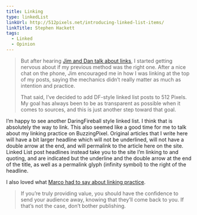 ```yaml
---
title: Linking
type: linkedList
linkUrl: http://512pixels.net/introducing-linked-list-items/
linkTitle: Stephen Hackett
tags:
  - Linked
  - Opinion
---
```


> But after hearing [Jim and Dan talk about links](http://5by5.tv/amplified/12), I started getting nervous about if my previous method was the right one. After a nice chat on the phone, Jim encouraged me in how I was linking at the top of my posts, saying the mechanics didn’t really matter as much as intention and practice.
>
> That said, I’ve decided to add DF-style linked list posts to 512 Pixels. My goal has always been to be as transparent as possible when it comes to sources, and this is just another step toward that goal.

I’m happy to see another DaringFireball style linked list. I think that is absolutely the way to link. This also seemed like a good time for me to talk about my linking practice on BuzzingPixel. Original articles that I write here will have a bit larger headline which will not be underlined, will not have a double arrow at the end, and will permalink to the article here on the site. Linked List post headlines instead take you to the site I’m linking to and quoting, and are indicated but the underline and the double arrow at the end of the title, as well as a permalink glyph (infinity symbol) to the right of the headline.

I also loved what [Marco had to say about linking practice](http://www.marco.org/2012/07/03/stop-not-linking).

> If you’re truly providing value, you should have the confidence to send your audience away, knowing that they’ll come back to you. If that’s not the case, don’t bother publishing.
